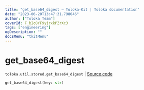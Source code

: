 ```yaml
---
title: "get_base64_digest — Toloka-Kit | Toloka documentation"
date: "2023-06-20T13:47:31.798046"
author: ["Toloka Team"]
coverId: F_bIcOYF9yjrxkPZrXc3
tags: ["engineering"]
ogDescription: ""
docsMenu: "tkitMenu"
---
```


# get_base64_digest

`toloka.util.stored.get_base64_digest` | [Source code](https://github.com/Toloka/toloka-kit/blob/v1.2.0/src/util/stored.py#L24)

```python
get_base64_digest(key: str)
```
